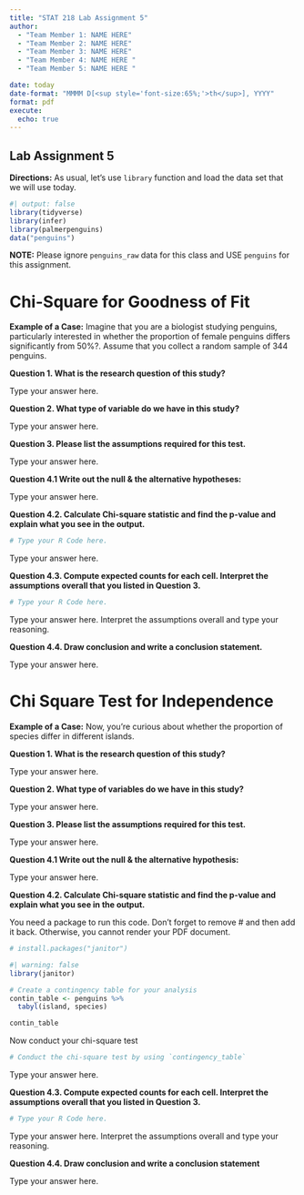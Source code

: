 ```yaml
---
title: "STAT 218 Lab Assignment 5"
author: 
  - "Team Member 1: NAME HERE"
  - "Team Member 2: NAME HERE"
  - "Team Member 3: NAME HERE"
  - "Team Member 4: NAME HERE "
  - "Team Member 5: NAME HERE "

date: today
date-format: "MMMM D[<sup style='font-size:65%;'>th</sup>], YYYY"
format: pdf
execute:
  echo: true
---
```


## Lab Assignment 5


__Directions:__ As usual, let's use `library` function and load the data set that we will use today.

```r
#| output: false
library(tidyverse)
library(infer)
library(palmerpenguins)
data("penguins")
```

__NOTE:__ Please ignore `penguins_raw` data for this class and USE `penguins` for this assignment.




# Chi-Square for Goodness of Fit

  
__Example of a Case:__ Imagine that you are a biologist studying penguins, particularly interested in whether the proportion of female penguins differs significantly from 50%?. Assume that you collect a random sample of 344 penguins.



__Question 1. What is the research question of this study?__


Type your answer here.


__Question 2. What type of variable do we have in this study?__


Type your answer here.


__Question 3. Please list the assumptions required for this test.__


Type your answer here.



__Question 4.1 Write out the null & the alternative hypotheses:__

Type your answer here.


__Question 4.2. Calculate Chi-square statistic and find the p-value and explain what you see in the output.__

```r

# Type your R Code here.

```

Type your answer here.


__Question 4.3. Compute expected counts for each cell. Interpret the assumptions overall that you listed in Question 3.__


```r

# Type your R Code here.

```

Type your answer here.  Interpret the assumptions overall and type your reasoning.

__Question 4.4. Draw conclusion and write a conclusion statement.__


Type your answer here.



# Chi Square Test for Independence 

  
__Example of a Case:__ Now, you're curious about whether the proportion of species differ in different islands.


__Question 1. What is the research question of this study?__


Type your answer here.


__Question 2. What type of variables do we have in this study?__


Type your answer here.


__Question 3. Please list the assumptions required for this test.__


Type your answer here.



__Question 4.1 Write out the null & the alternative hypothesis:__

Type your answer here.




__Question 4.2. Calculate Chi-square statistic and find the p-value and explain what you see in the output.__


You need a package to run this code. Don't forget to remove # and then add it back. Otherwise, you cannot render your PDF document.

```r
# install.packages("janitor")
```

```r
#| warning: false
library(janitor)

# Create a contingency table for your analysis
contin_table <- penguins %>%
  tabyl(island, species)

contin_table

```
Now conduct your chi-square test

```r
# Conduct the chi-square test by using `contingency_table`
```



Type your answer here.



__Question 4.3. Compute expected counts for each cell. Interpret the assumptions overall that you listed in Question 3.__


```r

# Type your R Code here.

```

Type your answer here. Interpret the assumptions overall and type your reasoning.


__Question 4.4. Draw conclusion and write a conclusion statement__


Type your answer here.


